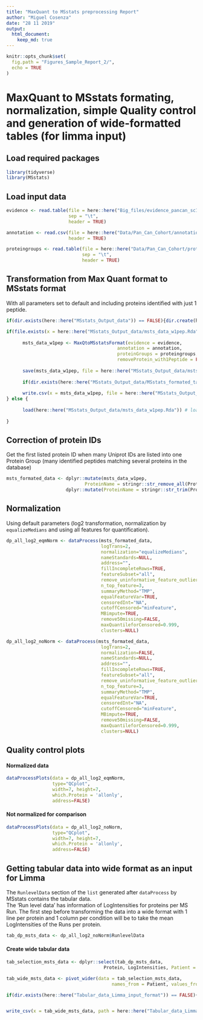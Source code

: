 ---
title: "MaxQuant to MSstats preprocessing Report"
author: "Miguel Cosenza"
date: "28 11 2019"
output: 
  html_document:
    keep_md: true
---

```{r, echo = FALSE, include=FALSE}
knitr::opts_chunk$set(
  fig.path = "Figures_Sample_Report_2/",
  echo = TRUE
)
```

# MaxQuant to MSstats formating, normalization, simple Quality control and generation of wide-formatted tables (for limma input)  

## Load required packages

```{r load_packages}
library(tidyverse)
library(MSstats)
```

## Load input data 

```{r load_input_data}
evidence <- read.table(file = here::here("Big_files/evidence_pancan_sc1.txt"),
                       sep = "\t",
                       header = TRUE)

annotation <- read.csv(file = here::here("Data/Pan_Can_Cohort/annotation_pancan_sc1.csv"),
                       header = TRUE)

proteingroups <- read.table(file = here::here("Data/Pan_Can_Cohort/proteinGroups_pancan_sc1.txt"),
                            sep = "\t",
                            header = TRUE)
```

## Transformation from Max Quant format to MSstats format 

With all parameters set to default and including proteins identified with just 1 peptide.  

```{r mqtomstformat1}
if(dir.exists(here::here("MSstats_Output_data")) == FALSE){dir.create(here::here("MSstats_Output_data"))}

if(file.exists(x = here::here("MSstats_Output_data/msts_data_w1pep.Rda")) == FALSE){ # check if Rda file with the data is already available. 
      
      msts_data_w1pep <- MaxQtoMSstatsFormat(evidence = evidence,
                                         annotation = annotation,
                                         proteinGroups = proteingroups,
                                         removeProtein_with1Peptide = FALSE)
      
      save(msts_data_w1pep, file = here::here("MSstats_Output_data/msts_data_w1pep.Rda")) # save Rda file for faster loading later if required
      
      if(dir.exists(here::here("MSstats_Output_data/MSstats_formated_tables")) == FALSE){dir.create(here::here("MSstats_Output_data/MSstats_formated_tables"))}
      
      write.csv(x = msts_data_w1pep, file = here::here("MSstats_Output_data/MSstats_formated_tables/msstats_data_protsw1pep.csv")) # protsw1pep means 'this file contains proteins that were identified only with 1 peptide". 
} else {
      
      load(here::here("MSstats_Output_data/msts_data_w1pep.Rda")) # load the Rda file if available.
      
}
```

## Correction of protein IDs  

Get the first listed protein ID when many Uniprot IDs are listed into one Protein Group (many identified peptides matching several proteins in the database)

```{r correct_proteinIDs}
msts_formated_data <- dplyr::mutate(msts_data_w1pep,
                             ProteinName = stringr::str_remove_all(ProteinName, ";.*$")) %>%
                      dplyr::mutate(ProteinName = stringr::str_trim(ProteinName))
```

## Normalization 

Using default parameters (log2 transformation, normalization by `equalizeMedians` and using all features for quantification).  

```{r dataprocess1}
dp_all_log2_eqmNorm <- dataProcess(msts_formated_data,
                                   logTrans=2,
                                   normalization="equalizeMedians",
                                   nameStandards=NULL,
                                   address="",
                                   fillIncompleteRows=TRUE,
                                   featureSubset="all",
                                   remove_uninformative_feature_outlier=FALSE,
                                   n_top_feature=3,
                                   summaryMethod="TMP",
                                   equalFeatureVar=TRUE,
                                   censoredInt="NA",
                                   cutoffCensored="minFeature",
                                   MBimpute=TRUE,
                                   remove50missing=FALSE,
                                   maxQuantileforCensored=0.999,
                                   clusters=NULL)
```

```{r dataprocess2, include=FALSE}
dp_all_log2_noNorm <- dataProcess(msts_formated_data,
                                   logTrans=2,
                                   normalization=FALSE,
                                   nameStandards=NULL,
                                   address="",
                                   fillIncompleteRows=TRUE,
                                   featureSubset="all",
                                   remove_uninformative_feature_outlier=FALSE,
                                   n_top_feature=3,
                                   summaryMethod="TMP",
                                   equalFeatureVar=TRUE,
                                   censoredInt="NA",
                                   cutoffCensored="minFeature",
                                   MBimpute=TRUE,
                                   remove50missing=FALSE,
                                   maxQuantileforCensored=0.999,
                                   clusters=NULL)
```

## Quality control plots  

#### Normalized data
```{r qcplot1, fig.width=6.5, fig.height=4}
dataProcessPlots(data = dp_all_log2_eqmNorm, 
                 type="QCplot", 
                 width=7, height=7,
                 which.Protein = 'allonly',
                 address=FALSE)
```

#### Not normalized for comparison  

```{r qcplot2, fig.width=6.5, fig.height=4}
dataProcessPlots(data = dp_all_log2_noNorm, 
                 type="QCplot", 
                 width=7, height=7,
                 which.Protein = 'allonly',
                 address=FALSE)
```


## Getting tabular data into wide format as an input for Limma  

The `RunlevelData` section of the `list` generated after `dataProcess` by MSstats contains the tabular data.  
The 'Run level data' has information of LogIntensities for proteins per MS Run. The first step before transforming the data into a wide format with 1 line per protein and 1 column per condition will be to take the mean LogIntensities of the Runs per protein.

```{r get_runlevdata)}
tab_dp_msts_data <- dp_all_log2_noNorm$RunlevelData
```

#### Create wide tabular data  

```{r wide_tab_create}
tab_selection_msts_data <- dplyr::select(tab_dp_msts_data,
                                    Protein, LogIntensities, Patient = originalRUN, Group = GROUP_ORIGINAL)

tab_wide_msts_data <- pivot_wider(data = tab_selection_msts_data,
                                       names_from = Patient, values_from = LogIntensities) # make data wide

if(dir.exists(here::here("Tabular_data_Limma_input_format")) == FALSE){dir.create(here::here("Tabular_data_Limma_input_format"))}


write_csv(x = tab_wide_msts_data, path = here::here("Tabular_data_Limma_input_format/msstats_tabular_data_for_limma_input.csv"))
```




